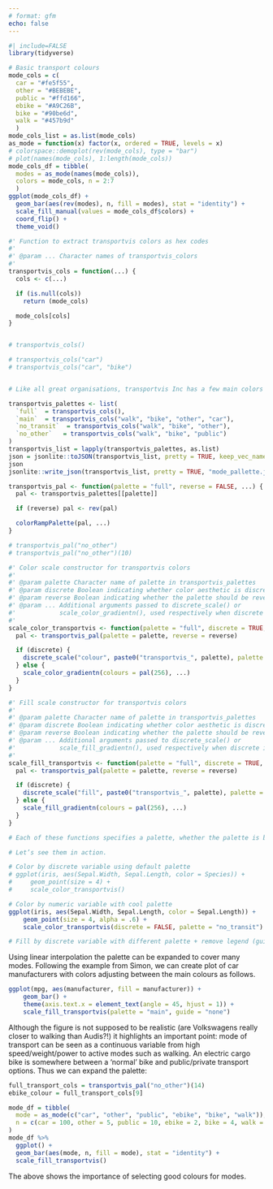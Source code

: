 ```yaml
---
# format: gfm
echo: false
---
```


```r
#| include=FALSE
library(tidyverse)
```

```r
# Basic transport colours
mode_cols = c(
  car = "#fe5f55",
  other = "#BEBEBE",
  public = "#ffd166",
  ebike = "#A9C26B",
  bike = "#90be6d",
  walk = "#457b9d"
  )
mode_cols_list = as.list(mode_cols)
as_mode = function(x) factor(x, ordered = TRUE, levels = x)
# colorspace::demoplot(rev(mode_cols), type = "bar")
# plot(names(mode_cols), 1:length(mode_cols))
mode_cols_df = tibble(
  modes = as_mode(names(mode_cols)),
  colors = mode_cols, n = 2:7
  )
ggplot(mode_cols_df) +
  geom_bar(aes(rev(modes), n, fill = modes), stat = "identity") +
  scale_fill_manual(values = mode_cols_df$colors) +
  coord_flip() +
  theme_void()

#' Function to extract transportvis colors as hex codes
#'
#' @param ... Character names of transportvis_colors 
#'
transportvis_cols = function(...) {
  cols <- c(...)

  if (is.null(cols))
    return (mode_cols)

  mode_cols[cols]
}


# transportvis_cols()

# transportvis_cols("car")
# transportvis_cols("car", "bike")


# Like all great organisations, transportvis Inc has a few main colors (let’s say blue, green, and yellow), but the full list (above) includes other official colors used for a variety of purposes. So we can now create palettes (various combinations) of these colors. Similar to how we deal with colors, first define a list like such:

transportvis_palettes <- list(
  `full`  = transportvis_cols(),
  `main`  = transportvis_cols("walk", "bike", "other", "car"),
  `no_transit`  = transportvis_cols("walk", "bike", "other"),
  `no_other`   = transportvis_cols("walk", "bike", "public")
)
transportvis_list = lapply(transportvis_palettes, as.list)
json = jsonlite::toJSON(transportvis_list, pretty = TRUE, keep_vec_names = TRUE)
json
jsonlite::write_json(transportvis_list, pretty = TRUE, "mode_pallette.json")
```

```r
transportvis_pal <- function(palette = "full", reverse = FALSE, ...) {
  pal <- transportvis_palettes[[palette]]

  if (reverse) pal <- rev(pal)

  colorRampPalette(pal, ...)
}

# transportvis_pal("no_other")
# transportvis_pal("no_other")(10)

#' Color scale constructor for transportvis colors
#'
#' @param palette Character name of palette in transportvis_palettes
#' @param discrete Boolean indicating whether color aesthetic is discrete or not
#' @param reverse Boolean indicating whether the palette should be reversed
#' @param ... Additional arguments passed to discrete_scale() or
#'            scale_color_gradientn(), used respectively when discrete is TRUE or FALSE
#'
scale_color_transportvis <- function(palette = "full", discrete = TRUE, reverse = FALSE, ...) {
  pal <- transportvis_pal(palette = palette, reverse = reverse)

  if (discrete) {
    discrete_scale("colour", paste0("transportvis_", palette), palette = pal, ...)
  } else {
    scale_color_gradientn(colours = pal(256), ...)
  }
}

#' Fill scale constructor for transportvis colors
#'
#' @param palette Character name of palette in transportvis_palettes
#' @param discrete Boolean indicating whether color aesthetic is discrete or not
#' @param reverse Boolean indicating whether the palette should be reversed
#' @param ... Additional arguments passed to discrete_scale() or
#'            scale_fill_gradientn(), used respectively when discrete is TRUE or FALSE
#'
scale_fill_transportvis <- function(palette = "full", discrete = TRUE, reverse = FALSE, ...) {
  pal <- transportvis_pal(palette = palette, reverse = reverse)

  if (discrete) {
    discrete_scale("fill", paste0("transportvis_", palette), palette = pal, ...)
  } else {
    scale_fill_gradientn(colours = pal(256), ...)
  }
}

# Each of these functions specifies a palette, whether the palette is being applied based on a discrete or numeric variable, whether to reverse the palette colors, and additional arguments to pass to the relevant ggplot2 function (which differs for discrete or numeric mapping).

# Let’s see them in action.

# Color by discrete variable using default palette
# ggplot(iris, aes(Sepal.Width, Sepal.Length, color = Species)) +
#     geom_point(size = 4) +
#     scale_color_transportvis()

```

```r
# Color by numeric variable with cool palette
ggplot(iris, aes(Sepal.Width, Sepal.Length, color = Sepal.Length)) +
    geom_point(size = 4, alpha = .6) +
    scale_color_transportvis(discrete = FALSE, palette = "no_transit")

# Fill by discrete variable with different palette + remove legend (guide)

```

Using linear interpolation the palette can be expanded to cover many modes.
Following the example from Simon, we can create plot of car manufacturers with colors adjusting between the main colours as follows.

```r
ggplot(mpg, aes(manufacturer, fill = manufacturer)) +
    geom_bar() +
    theme(axis.text.x = element_text(angle = 45, hjust = 1)) +
    scale_fill_transportvis(palette = "main", guide = "none")
```

Although the figure is not supposed to be realistic (are Volkswagens really closer to walking than Audis?!) it highlights an important point: mode of transport can be seen as a continuous variable from high speed/weight/power to active modes such as walking.
An electric cargo bike is somewhere between a 'normal' bike and public/private transport options.
Thus we can expand the palette:

```r
full_transport_cols = transportvis_pal("no_other")(14)
ebike_colour = full_transport_cols[9]

mode_df = tibble(
  mode = as_mode(c("car", "other", "public", "ebike", "bike", "walk")),
  n = c(car = 100, other = 5, public = 10, ebike = 2, bike = 4, walk = 30)
)
mode_df %>% 
  ggplot() +
  geom_bar(aes(mode, n, fill = mode), stat = "identity") +
  scale_fill_transportvis()
```

The above shows the importance of selecting good colours for modes.
